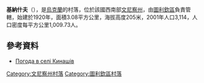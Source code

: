 {{coord|48|40|12|N|28|54|40|E|scale:30000|display=title}}

'''基納什夫'''（{{lang-uk|Кинашів}}），是[[烏克蘭|烏克蘭]]的村落，位於該國西南部[[文尼察州|文尼察州]]，由[[圖利欽區|圖利欽區]]負責管轄，始建於1920年，面積3.08平方公里，海拔高度205米，2001年人口3,114，人口密度每平方公里1,009.73人。

==參考資料==
* [http://weather.in.ua/ua/vinnickaja/10433 Погода в селі Кинашів] {{Wayback|url=http://weather.in.ua/ua/vinnickaja/10433 |date=20111220064039 }}

[[Category:文尼察州村落|Category:文尼察州村落]]
[[Category:圖利欽區村落|Category:圖利欽區村落]]


{{Vinnytsia-geo-stub}}